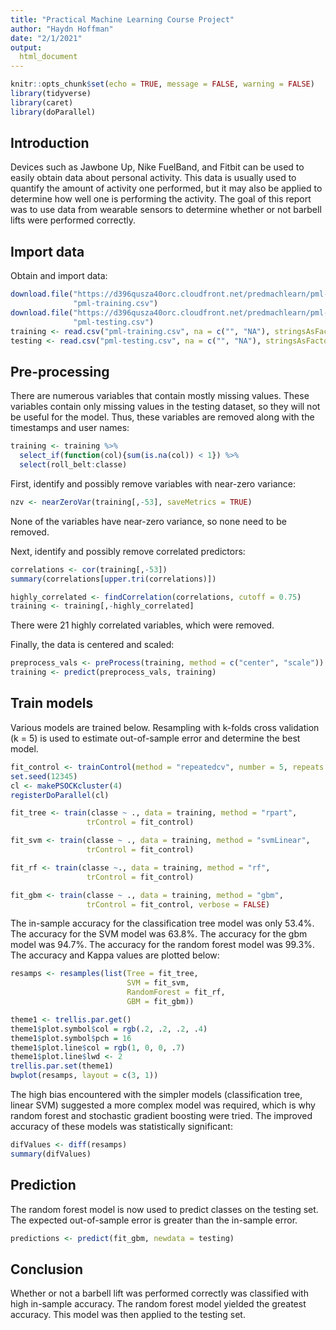 ```yaml
---
title: "Practical Machine Learning Course Project"
author: "Haydn Hoffman"
date: "2/1/2021"
output:
  html_document
---
```


```r
knitr::opts_chunk$set(echo = TRUE, message = FALSE, warning = FALSE)
library(tidyverse)
library(caret)
library(doParallel)
```
## Introduction
Devices such as Jawbone Up, Nike FuelBand, and Fitbit can be used to easily 
obtain data about personal activity. This data is usually used to quantify the 
amount of activity one performed, but it may also be applied to determine how well 
one is performing the activity. The goal of this report was to use data from 
wearable sensors to determine whether or not barbell lifts were performed 
correctly.

## Import data

Obtain and import data:
```r
download.file("https://d396qusza40orc.cloudfront.net/predmachlearn/pml-training.csv",
              "pml-training.csv")
download.file("https://d396qusza40orc.cloudfront.net/predmachlearn/pml-testing.csv",
              "pml-testing.csv")
training <- read.csv("pml-training.csv", na = c("", "NA"), stringsAsFactors = TRUE)
testing <- read.csv("pml-testing.csv", na = c("", "NA"), stringsAsFactors = TRUE)
```

## Pre-processing

There are numerous variables that contain mostly missing values. These
variables contain only missing values in the testing dataset, so they will not
be useful for the model. Thus, these variables are removed along with the 
timestamps and user names:
```r
training <- training %>% 
  select_if(function(col){sum(is.na(col)) < 1}) %>% 
  select(roll_belt:classe)
```

First, identify and possibly remove variables with near-zero variance:
```r
nzv <- nearZeroVar(training[,-53], saveMetrics = TRUE)
```

None of the variables have near-zero variance, so none need to be removed.

Next, identify and possibly remove correlated predictors:
```r
correlations <- cor(training[,-53])
summary(correlations[upper.tri(correlations)])

highly_correlated <- findCorrelation(correlations, cutoff = 0.75)
training <- training[,-highly_correlated]
```

There were 21 highly correlated variables, which were removed.

Finally, the data is centered and scaled:
```r
preprocess_vals <- preProcess(training, method = c("center", "scale"))
training <- predict(preprocess_vals, training)
```

## Train models

Various models are trained below. Resampling with k-folds cross validation 
(k = 5) is used to estimate out-of-sample error and determine the best model.

```r
fit_control <- trainControl(method = "repeatedcv", number = 5, repeats = 5)
set.seed(12345)
cl <- makePSOCKcluster(4)
registerDoParallel(cl)

fit_tree <- train(classe ~ ., data = training, method = "rpart",
                 trControl = fit_control)

fit_svm <- train(classe ~ ., data = training, method = "svmLinear",
                 trControl = fit_control)

fit_rf <- train(classe ~., data = training, method = "rf",
                 trControl = fit_control)

fit_gbm <- train(classe ~ ., data = training, method = "gbm",
                 trControl = fit_control, verbose = FALSE)
```

The in-sample accuracy for the classification tree model was only 53.4%. The 
accuracy for the SVM model was 63.8%. The accuracy for the gbm model was 
94.7%. The accuracy for the random forest model was 99.3%. The accuracy and 
Kappa values are plotted below:

```r
resamps <- resamples(list(Tree = fit_tree,
                          SVM = fit_svm,
                          RandomForest = fit_rf,
                          GBM = fit_gbm))

theme1 <- trellis.par.get()
theme1$plot.symbol$col = rgb(.2, .2, .2, .4)
theme1$plot.symbol$pch = 16
theme1$plot.line$col = rgb(1, 0, 0, .7)
theme1$plot.line$lwd <- 2
trellis.par.set(theme1)
bwplot(resamps, layout = c(3, 1))
```

The high bias encountered with the simpler models (classification tree, linear 
SVM) suggested a more complex model was required, which is why random forest and 
stochastic gradient boosting were tried. The improved accuracy of these models 
was statistically significant:

```r
difValues <- diff(resamps)
summary(difValues)
```

## Prediction

The random forest model is now used to predict classes on the testing set. The 
expected out-of-sample error is greater than the in-sample error.
```r
predictions <- predict(fit_gbm, newdata = testing)
```

## Conclusion

Whether or not a barbell lift was performed correctly was classified with high 
in-sample accuracy. The random forest model yielded the greatest accuracy. This 
model was then applied to the testing set.
